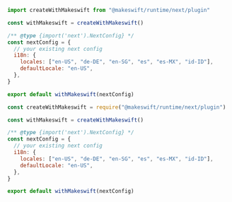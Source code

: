 <CodeGroup>

```js next.config.mjs
import createWithMakeswift from "@makeswift/runtime/next/plugin"

const withMakeswift = createWithMakeswift()

/** @type {import('next').NextConfig} */
const nextConfig = {
  // your existing next config
  i18n: {
    locales: ["en-US", "de-DE", "en-SG", "es", "es-MX", "id-ID"],
    defaultLocale: "en-US",
  },
}

export default withMakeswift(nextConfig)
```

```js next.config.js
const createWithMakeswift = require("@makeswift/runtime/next/plugin")

const withMakeswift = createWithMakeswift()

/** @type {import('next').NextConfig} */
const nextConfig = {
  // your existing next config
  i18n: {
    locales: ["en-US", "de-DE", "en-SG", "es", "es-MX", "id-ID"],
    defaultLocale: "en-US",
  },
}

export default withMakeswift(nextConfig)
```

</CodeGroup>
